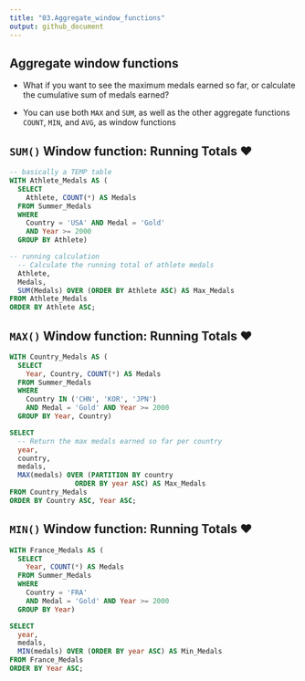 ```yaml
---
title: "03.Aggregate_window_functions"
output: github_document
---
```


## Aggregate window functions

* What if you want to see the maximum medals earned so far, or calculate the cumulative sum of medals earned?

* You can use both `MAX` and `SUM`, as well as the other aggregate functions `COUNT`, `MIN`, and `AVG`, as window functions

## `SUM()` Window function: **Running Totals** ❤️

```sql
-- basically a TEMP table
WITH Athlete_Medals AS (
  SELECT
    Athlete, COUNT(*) AS Medals
  FROM Summer_Medals
  WHERE
    Country = 'USA' AND Medal = 'Gold'
    AND Year >= 2000
  GROUP BY Athlete)

-- running calculation
  -- Calculate the running total of athlete medals
  Athlete,
  Medals,
  SUM(Medals) OVER (ORDER BY Athlete ASC) AS Max_Medals
FROM Athlete_Medals
ORDER BY Athlete ASC;
```

## `MAX()` Window function: **Running Totals** ❤️

```sql
WITH Country_Medals AS (
  SELECT
    Year, Country, COUNT(*) AS Medals
  FROM Summer_Medals
  WHERE
    Country IN ('CHN', 'KOR', 'JPN')
    AND Medal = 'Gold' AND Year >= 2000
  GROUP BY Year, Country)

SELECT
  -- Return the max medals earned so far per country
  year,
  country,
  medals,
  MAX(medals) OVER (PARTITION BY country
                ORDER BY year ASC) AS Max_Medals
FROM Country_Medals
ORDER BY Country ASC, Year ASC;

```

## `MIN()` Window function: **Running Totals** ❤️

```sql
WITH France_Medals AS (
  SELECT
    Year, COUNT(*) AS Medals
  FROM Summer_Medals
  WHERE
    Country = 'FRA'
    AND Medal = 'Gold' AND Year >= 2000
  GROUP BY Year)

SELECT
  year,
  medals,
  MIN(medals) OVER (ORDER BY year ASC) AS Min_Medals
FROM France_Medals
ORDER BY Year ASC;
```


